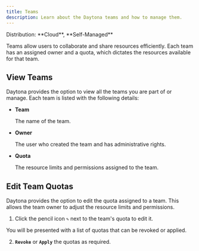 ```yaml
---
title: Teams
description: Learn about the Daytona teams and how to manage them.
---
```



<Label>
  Distribution: **Cloud**, **Self-Managed**
</Label>

Teams allow users to collaborate and share resources efficiently. Each team has an assigned owner and a quota, which dictates the resources available for that team.

## View Teams

Daytona provides the option to view all the teams you are part of or manage. Each team is listed with the following details:

- **Team**

    The name of the team.

- **Owner**

    The user who created the team and has administrative rights.

- **Quota**

    The resource limits and permissions assigned to the team.

## Edit Team Quotas

Daytona provides the option to edit the quota assigned to a team. This allows the team owner to adjust the resource limits and permissions. 

1. Click the pencil icon **`✎`** next to the team's quota to edit it.

You will be presented with a list of quotas that can be revoked or applied.

2. **`Revoke`** or **`Apply`** the quotas as required.